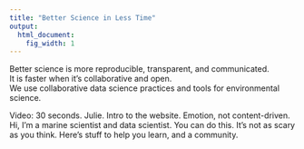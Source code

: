 ```yaml
---
title: "Better Science in Less Time"
output:
  html_document:
    fig_width: 1
---
```


Better science is more reproducible, transparent, and communicated.  
It is faster when it's collaborative and open.  
We use collaborative data science practices and tools for environmental science. 



Video: 30 seconds. Julie. Intro to the website. Emotion, not content-driven. Hi, I'm a marine scientist and data scientist. You can do this. It's not as scary as you think. Here's stuff to help you learn, and a community.